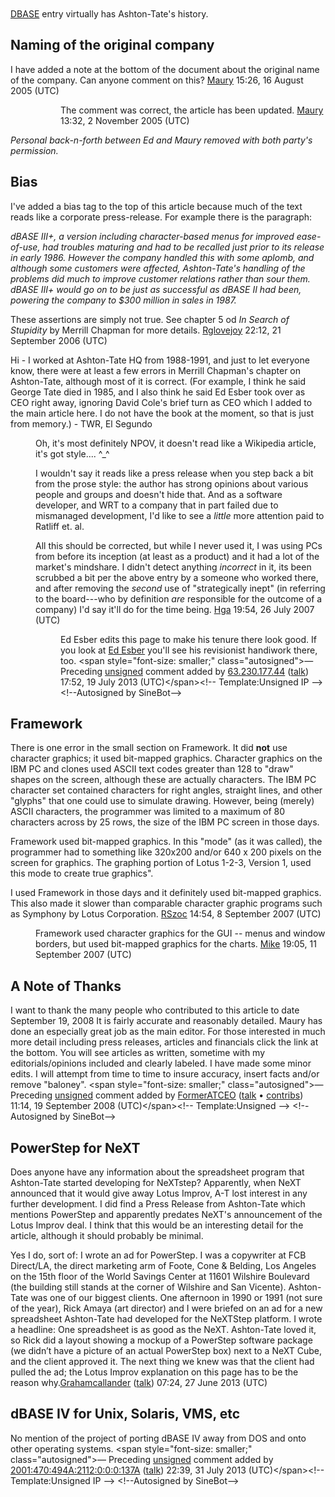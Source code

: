 <article id="326166" title=Talk:Ashton-Tate>
	<talkpage id="326166" title="Talk:Ashton-Tate">
{{WikiProject Business &amp; Economics|class=Start|importance=}}
{{WikiProject Computing|class=Start|importance=}}


[[DBASE]] entry virtually has Ashton-Tate's history.

== Naming of the original company ==

I have added a note at the bottom of the document about the original name of the company. Can anyone comment on this? [[User:Maury Markowitz|Maury]] 15:26, 16 August 2005 (UTC)

::The comment was correct, the article has been updated. [[User:Maury Markowitz|Maury]] 13:32, 2 November 2005 (UTC)

''Personal back-n-forth between Ed and Maury removed with both party's permission.''

== Bias ==

I've added a bias tag to the top of this article because much of the text reads like a corporate press-release. For example there is the paragraph:

''dBASE III+, a version including character-based menus for improved ease-of-use, had troubles maturing and had to be recalled just prior to its release in early 1986. However the company handled this with some aplomb, and although some customers were affected, Ashton-Tate's handling of the problems did much to improve customer relations rather than sour them. dBASE III+ would go on to be just as successful as dBASE II had been, powering the company to $300 million in sales in 1987.''

These assertions are simply not true.  See chapter 5 od ''In Search of Stupidity'' by Merrill Chapman for more details.
[[User:Rglovejoy|Rglovejoy]] 22:12, 21 September 2006 (UTC)

Hi - I worked at Ashton-Tate HQ from 1988-1991, and just to let everyone know, there were at least a few errors in Merrill Chapman's chapter on Ashton-Tate, although most of it is correct.  (For example, I think he said George Tate died in 1985, and I also think he said Ed Esber took over as CEO right away, ignoring David Cole's brief turn as CEO which I added to the main article here.  I do not have the book at the moment, so that is just from memory.) - TWR, El Segundo

:Oh, it's most definitely NPOV, it doesn't read like a Wikipedia article, it's got style.... ^_^

:I wouldn't say it reads like a press release when you step back a bit from the prose style: the author has strong opinions about various people and groups and doesn't hide that.  And as a software developer, and WRT to a company that in part failed due to mismanaged development, I'd like to see a ''little'' more attention paid to Ratliff et. al.

:All this should be corrected, but while I never used it, I was using PCs from before its inception (at least as a product) and it had a lot of the market's mindshare.  I didn't detect anything ''incorrect'' in it, its been scrubbed a bit per the above entry by a someone who worked there, and after removing the ''second'' use of &quot;strategically inept&quot; (in referring to the board---who by definition ''are'' responsible for the outcome of a company) I'd say it'll do for the time being.  [[User:Hga|Hga]] 19:54, 26 July 2007 (UTC)

::Ed Esber edits this page to make his tenure there look good.  If you look at [[Ed Esber]] you'll see his revisionist handiwork there, too.  &lt;span style=&quot;font-size: smaller;&quot; class=&quot;autosigned&quot;&gt;— Preceding [[Wikipedia:Signatures|unsigned]] comment added by [[Special:Contributions/63.230.177.44|63.230.177.44]] ([[User talk:63.230.177.44|talk]]) 17:52, 19 July 2013 (UTC)&lt;/span&gt;&lt;!-- Template:Unsigned IP --&gt; &lt;!--Autosigned by SineBot--&gt;

== Framework ==
There is one error in the small section on Framework. It did '''not''' use character graphics; it used bit-mapped graphics. Character graphics on the IBM PC and clones used ASCII text codes greater than 128 to &quot;draw&quot; shapes on the screen, although these are actually characters. The IBM PC character set contained characters for right angles, straight lines, and other &quot;glyphs&quot; that one could use to simulate drawing. However, being (merely) ASCII characters, the programmer was limited to a maximum of 80 characters across by 25 rows, the size of the IBM PC screen in those days. 

Framework used bit-mapped graphics. In this &quot;mode&quot; (as it was called), the programmer had to something like 320x200 and/or 640 x 200 pixels on the screen for graphics. The graphing portion of Lotus 1-2-3, Version 1, used this mode to create true graphics&quot;. 

I used Framework in those days and it definitely used bit-mapped graphics. This also made it slower than comparable character graphic programs such as Symphony by Lotus Corporation. 
[[User:RSzoc|RSzoc]] 14:54, 8 September 2007 (UTC)

:Framework used character graphics for the GUI -- menus and window borders, but used bit-mapped graphics for the charts. [[User:Mhedblom|Mike]] 19:05, 11 September 2007 (UTC)

== '''A Note of Thanks''' ==

I want to thank the many people who contributed to this article to date September 19, 2008  It is fairly accurate and reasonably detailed. Maury has done an especially great job as the main editor.  For those interested in much more detail including press releases, articles and financials click the link at the bottom.  You will see articles as written, sometime with my editorials/opinions included and clearly labeled.  I have made some minor edits.  I will attempt from time to time to insure accuracy, insert facts and/or remove &quot;baloney&quot;.  &lt;span style=&quot;font-size: smaller;&quot; class=&quot;autosigned&quot;&gt;—Preceding [[Wikipedia:Signatures|unsigned]] comment added by [[User:FormerATCEO|FormerATCEO]] ([[User talk:FormerATCEO|talk]] • [[Special:Contributions/FormerATCEO|contribs]]) 11:14, 19 September 2008 (UTC)&lt;/span&gt;&lt;!-- Template:Unsigned --&gt; &lt;!--Autosigned by SineBot--&gt;

== PowerStep for NeXT ==
Does anyone have any information about the spreadsheet program that Ashton-Tate started developing for NeXTstep?  Apparently, when NeXT announced that it would give away Lotus Improv, A-T lost interest in any further development.  I did find a Press Release from Ashton-Tate which mentions PowerStep and apparently predates NeXT's announcement of the Lotus Improv deal. I think that this would be an interesting detail for the article, although it should probably be minimal.

Yes I do, sort of: I wrote an ad for PowerStep. I was a copywriter at FCB Direct/LA, the direct marketing arm of Foote, Cone &amp; Belding, Los Angeles on the 15th floor of the World Savings Center at 11601 Wilshire Boulevard (the building still stands at the corner of Wilshire and San Vicente). Ashton-Tate was one of our biggest clients. One afternoon in 1990 or 1991 (not sure of the year), Rick Amaya (art director) and I were briefed on an ad for a new spreadsheet Ashton-Tate had developed for the NeXTStep platform. I wrote a headline: One spreadsheet is as good as the NeXT. Ashton-Tate loved it, so Rick did a layout showing a mockup of a PowerStep software package (we didn’t have a picture of an actual PowerStep box) next to a NeXT Cube, and the client approved it. The next thing we knew was that the client had pulled the ad; the Lotus Improv explanation on this page has to be the reason why.[[User:Grahamcallander|Grahamcallander]] ([[User talk:Grahamcallander|talk]]) 07:24, 27 June 2013 (UTC)

== dBASE IV for Unix, Solaris, VMS, etc ==
No mention of the project of porting dBASE IV away from DOS and onto other operating systems.  &lt;span style=&quot;font-size: smaller;&quot; class=&quot;autosigned&quot;&gt;— Preceding [[Wikipedia:Signatures|unsigned]] comment added by [[Special:Contributions/2001:470:494A:2112:0:0:0:137A|2001:470:494A:2112:0:0:0:137A]] ([[User talk:2001:470:494A:2112:0:0:0:137A|talk]]) 22:39, 31 July 2013 (UTC)&lt;/span&gt;&lt;!-- Template:Unsigned IP --&gt; &lt;!--Autosigned by SineBot--&gt;
	</talkpage>
</article>